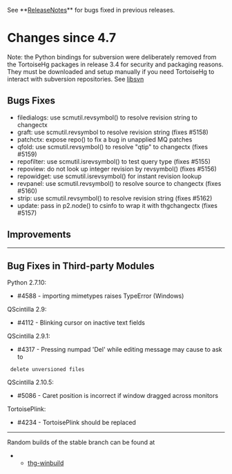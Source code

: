 See **[[ReleaseNotes]]** for bugs fixed in previous releases.

= Changes since 4.7 =

Note: the Python bindings for subversion were deliberately removed from the
TortoiseHg packages in release 3.4 for security and packaging reasons.
They must be downloaded and setup manually if you need TortoiseHg to interact
with subversion repositories.  See [[libsvn]]

== Bugs Fixes ==

* filedialogs: use scmutil.revsymbol() to resolve revision string to changectx
* graft: use scmutil.revsymbol to resolve revision string (fixes #5158)
* patchctx: expose repo() to fix a bug in unapplied MQ patches
* qfold: use scmutil.revsymbol() to resolve "qtip" to changectx (fixes #5159)
* repofilter: use scmutil.isrevsymbol() to test query type (fixes #5155)
* repoview: do not look up integer revision by revsymbol() (fixes #5156)
* repowidget: use scmutil.isrevsymbol() for instant revision lookup
* revpanel: use scmutil.revsymbol() to resolve source to changectx (fixes #5160)
* strip: use scmutil.revsymbol() to resolve revision string (fixes #5162)
* update: pass in p2.node() to csinfo to wrap it with thgchangectx (fixes #5157)

== Improvements ==

----

== Bug Fixes in Third-party Modules ==

Python 2.7.10:
* #4588 - importing mimetypes raises TypeError (Windows)

QScintilla 2.9:
* #4112 - Blinking cursor on inactive text fields

QScintilla 2.9.1:
* #4317 - Pressing numpad 'Del' while editing message may cause to ask to
  delete unversioned files

QScintilla 2.10.5:
* #5086 - Caret position is incorrect if window dragged across monitors

TortoisePlink:
* #4234 - TortoisePlink should be replaced

----

Random builds of the stable branch can be found at
**[[http://bitbucket.org/tortoisehg/thg-winbuild/downloads/|thg-winbuild]]
